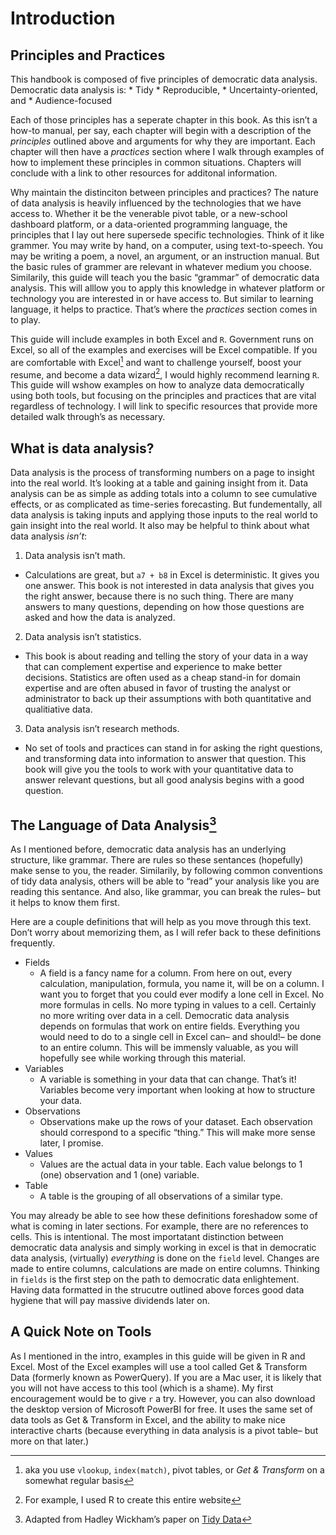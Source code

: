 # Introduction {#intro}


## Principles and Practices
This handbook is composed of five principles of democratic data analysis. Democratic data analysis is:
* Tidy
* Reproducible,
* Uncertainty-oriented, and
* Audience-focused

Each of those principles has a seperate chapter in this book. As this isn't a how-to manual, per say, each chapter will begin with a description of the *principles* outlined above and arguments for why they are important. Each chapter will then have a *practices* section where I walk through examples of how to implement these principles in common situations. Chapters will conclude with a link to other resources for additonal information. 

Why maintain the distinciton between principles and practices? The nature of data analysis is heavily influenced by the technologies that we have access to. Whether it be the venerable pivot table, or a new-school dashboard platform, or a data-oriented programming language, the principles that I lay out here supersede specific technologies. Think of it like grammer. You may write by hand, on a computer, using text-to-speech. You may be writing a poem, a novel, an argument, or an instruction manual. But the basic rules of grammer are relevant in whatever medium you choose. Similarily, this guide will teach you the basic "grammar" of democratic data analysis. This will alllow you to apply this knowledge in whatever platform or technology you are interested in or have access to. But similar to learning language, it helps to practice. That's where the *practices* section comes in to play. 

This guide will include examples in both Excel and `R`. Government runs on Excel, so all of the examples and exercises will be Excel compatible. If you are comfortable with Excel^[aka you use `vlookup`, `index(match)`, pivot tables, or *Get & Transform* on a somewhat regular basis] and want to challenge yourself, boost your resume, and become a data wizard^[For example, I used R to create this entire website], I would highly recommend learning `R`. This guide will wshow examples on how to analyze data democratically using both tools, but focusing on the principles and practices that are vital regardless of technology. I will link to specific resources that provide more detailed walk through's as necessary. 

## What is data analysis?

Data analysis is the process of transforming numbers on a page to insight into the real world. It's looking at a table and gaining insight from it. Data analysis can be as simple as adding totals into a column to see cumulative effects, or as complicated as time-series forecasting. But fundementally, all data analysis is taking inputs and applying those inputs to the real world to gain insight into the real world. It also may be helpful to think about what data analysis *isn't*:

1. Data analysis isn't math.
  + Calculations are great, but `a7 + b8` in Excel is deterministic. It gives you one answer. This book is not interested in data analysis that gives you the right answer, because there is no such thing. There are many answers to many questions, depending on how those questions are asked and how the data is analyzed. 
2. Data analysis isn't statistics. 
 + This book is about reading and telling the story of your data in a way that can complement expertise and experience to make better decisions. Statistics are often used as a cheap stand-in for domain expertise and are often abused in favor of trusting the analyst or administrator to back up their assumptions with both quantitative and qualitiative data. 
3. Data analysis isn't research methods. 
  + No set of tools and practices can stand in for asking the right questions, and transforming data into information to answer that question. This book will give you the tools to work with your quantitative data to answer relevant questions, but all good analysis begins with a good question. 


## The Language of Data Analysis^[Adapted from Hadley Wickham's paper on [Tidy Data](https://vita.had.co.nz/papers/tidy-data.pdf)]

As I mentioned before, democratic data analysis has an underlying structure, like grammar. There are rules so these sentances (hopefully) make sense to you, the reader. Similarily, by following common conventions of tidy data analysis, others will be able to "read" your analysis like you are reading this sentance. And also, like grammar, you can break the rules-- but it helps to know them first. 

Here are a couple definitions that will help as you move through this text. Don't worry about memorizing them, as I will refer back to these definitions frequently. 

* Fields
    * A field is a fancy name for a column. From here on out, every calculation, manipulation, formula, you name it, will be on a column. I want you to forget that you could ever modify a lone cell in Excel. No more formulas in cells. No more typing in values to a cell. Certainly no more writing over data in a cell. Democratic data analysis depends on formulas that work on entire fields. Everything you would need to do to a single cell in Excel can-- and should!-- be done to an entire column. This will be immensly valuable, as you will hopefully see while working through this material. 

* Variables
    * A variable is something in your data that can change. That's it! Variables become very important when looking at how to structure your data. 
  
* Observations
    * Observations make up the rows of your dataset. Each observation should correspond to a specific "thing." This will make more sense later, I promise. 

* Values
    * Values are the actual data in your table. Each value belongs to 1 (one) observation and 1 (one) variable. 
  
* Table
    * A table is the grouping of all observations of a similar type. 
    
You may already be able to see how these definitions foreshadow some of what is coming in later sections. For example, there are no references to cells. This is intentional. The most importatant distinction between democratic data analysis and simply working in excel is that in democratic data analysis, (virtually) *everything* is done on the `field` level. Changes are made to entire columns, calculations are made on entire columns. Thinking in `fields` is the first step on the path to democratic data enlightement. Having data formatted in the strucutre outlined above forces good data hygiene that will pay massive dividends later on. 

## A Quick Note on Tools

As I mentioned in the intro, examples in this guide will be given in R and Excel. Most of the Excel examples will use a tool called Get & Transform Data (formerly known as PowerQuery). If you are a Mac user, it is likely that you will not have access to this tool (which is a shame). My first encouragement would be to give `r` a try. However, you can also download the desktop version of Microsoft PowerBI for free. It uses the same set of data tools as Get & Transform in Excel, and the ability to make nice interactive charts (because everything in data analysis is a pivot table-- but more on that later.)

